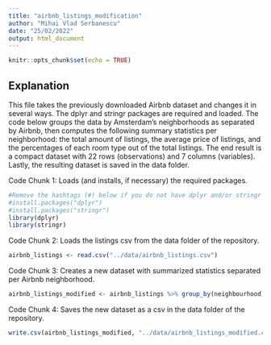 ```yaml
---
title: "airbnb_listings_modification"
author: "Mihai Vlad Serbanescu"
date: "25/02/2022"
output: html_document
---
```


```r
knitr::opts_chunk$set(echo = TRUE)
```

## Explanation

This file takes the previously downloaded Airbnb dataset and changes it in several ways. The dplyr and stringr packages are required and loaded. The code below groups the data by Amsterdam's neighborhoods as separated by Airbnb, then computes the following summary statistics per neighborhood: the total amount of listings, the average price of listings, and the percentages of each room type out of the total listings. The end result is a compact dataset with 22 rows (observations) and 7 columns (variables). Lastly, the resulting dataset is saved in the data folder. 

Code Chunk 1: Loads (and installs, if necessary) the required packages.
```r
#Remove the hashtags (#) below if you do not have dplyr and/or stringr installed, as this code requires them.
#install.packages("dplyr")
#install.packages("stringr")
library(dplyr)
library(stringr)
```

Code Chunk 2: Loads the listings csv from the data folder of the repository.
```r
airbnb_listings <- read.csv("../data/airbnb_listings.csv")
```

Code Chunk 3: Creates a new dataset with summarized statistics separated per Airbnb neighborhood.
```r
airbnb_listings_modified <- airbnb_listings %>% group_by(neighbourhood) %>% summarise(listing_amount = sum(calculated_host_listings_count),average_price = mean(price), percentage_home_apt = sum(str_count(room_type,"Entire home/apt"))/n(), percentage_hotel_room = sum(str_count(room_type,"Hotel room"))/n(),percentage_private_room = sum(str_count(room_type,"Private room"))/n(), percentage_shared_room = sum(str_count(room_type,"Shared room"))/n())
```

Code Chunk 4: Saves the new dataset as a csv in the data folder of the repository. 
```r
write.csv(airbnb_listings_modified, "../data/airbnb_listings_modified.csv", row.names = FALSE)
```

